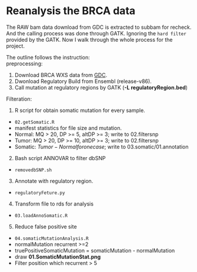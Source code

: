 # Reanalysis the BRCA data

The RAW bam data download from GDC is extracted to subbam for recheck. And the calling process was done through GATK. Ignoring the `hard filter` provided by the GATK. Now I walk through the whole process for the project.

The outline follows the instruction:  
preprocessing:

1. Download BRCA WXS data from [GDC]('https://gdc-portal.nci.nih.gov/projects/TCGA-BRCA').
2. Dwonload Regulatory Build from Ensembl (release-v86).
3. Call mutation at regulatory regions by GATK (**-L regulatoryRegion.bed**)

Filteration: 

1. R script for obtain somatic mutation for every sample.
  + `02.getSomatic.R`
  + manifest statistics for file size and mutation.
  + Normal: MQ > 20, DP >= 5, altDP >= 3; write to 02.filtersnp
  + Tumor: MQ > 20, DP >= 10, altDP >= 3; write to 02.filtersnp
  + Somatic: $Tumor -  Normal for one case$; write to 03.somatic/01.annotation
2. Bash script ANNOVAR to filter dbSNP
  + `removedbSNP.sh`
3. Annotate with regulatory region.
  + `regulatoryFeture.py`
4. Transform file to rds for analysis
  + `03.loadAnnoSomatic.R`
5. Reduce false positive site
  + `04.somaticMutationAnalysis.R`
  + normalMutation recurrent >=2
  + truePositiveSomaticMutation = somaticMutation - normalMutation
  + draw **01.SomaticMutationStat.png**
  + Filter position which recurrent > 5
 
 
 
 
 